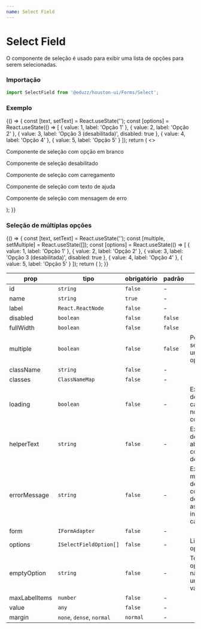 ```yaml
---
name: Select Field
---
```




# Select Field

O componente de seleção é usado para exibir uma lista de opções para serem selecionadas.

### Importação

```js
import SelectField from '@eduzz/houston-ui/Forms/Select';
```

### Exemplo

<Playground>
  {() => {
    const [text, setText] = React.useState('');
    const [options] = React.useState(() => [
      { value: 1, label: 'Opção 1' },
      { value: 2, label: 'Opção 2' },
      { value: 3, label: 'Opção 3 (desabilitada)', disabled: true },
      { value: 4, label: 'Opção 4' },
      { value: 5, label: 'Opção 5' }
    ]);
    return (
      <>
        <p>Componente de seleção com opção em branco</p>
        <SelectField
          label='Componente de seleção'
          emptyOption='Selecione...'
          options={options}
          value={text}
          onChange={setText}
        />
        <p>Componente de seleção desabilitado</p>
        <SelectField label='Componente de seleção' options={options} disabled value={text} onChange={setText} />
        <p>Componente de seleção com carregamento</p>
        <SelectField label='Componente de seleção' options={options} loading value={text} onChange={setText} />
        <p>Componente de seleção com texto de ajuda</p>
        <SelectField
          label='Componente de seleção'
          helperText='Exemplo de texto de ajuda'
          options={options}
          disabled
          value={text}
          onChange={setText}
        />
        <p>Componente de seleção com mensagem de erro</p>
        <SelectField
          label='Componente de seleção'
          errorMessage='Mensagem de erro'
          options={options}
          value={text}
          onChange={setText}
        />
      </>
    );
  }}
</Playground>

### Seleção de múltiplas opções

<Playground>
  {() => {
    const [text, setText] = React.useState('');
    const [multiple, setMultiple] = React.useState([]);
    const [options] = React.useState(() => [
      { value: 1, label: 'Opção 1' },
      { value: 2, label: 'Opção 2' },
      { value: 3, label: 'Opção 3 (desabilitada)', disabled: true },
      { value: 4, label: 'Opção 4' },
      { value: 5, label: 'Opção 5' }
    ]);
    return (
      <SelectField
        label='Componente de seleção'
        multiple
        emptyOption='Limpar'
        options={options}
        value={multiple}
        onChange={setMultiple}
      />
    );
  }}
</Playground>

| prop          | tipo                      | obrigatório | padrão  | descrição                                                                            |
| ------------- | ------------------------- | ----------- | ------- | ------------------------------------------------------------------------------------ |
| id            | `string`                  | `false`     | -       |                                                                                      |
| name          | `string`                  | `true`      | -       |                                                                                      |
| label         | `React.ReactNode`         | `false`     | -       |                                                                                      |
| disabled      | `boolean`                 | `false`     | `false` |                                                                                      |
| fullWidth     | `boolean`                 | `false`     | `false` |                                                                                      |
| multiple      | `boolean`                 | `false`     | `false` | Permite selecionar uma ou mais opções                                                |
| className     | `string`                  | `false`     | -       |                                                                                      |
| classes       | `ClassNameMap`            | `false`     | -       |                                                                                      |
| loading       | `boolean`                 | `false`     | -       | Exibe ícone de carregamento no componente                                            |
| helperText    | `string`                  | `false`     | -       | Exibe texto de ajuda abaixo do componente de seleção                                 |
| errorMessage  | `string`                  | `false`     | -       | Exibe uma mensagem de erro no componente de seleção, assim como indica erro no campo |
| form          | `IFormAdapter`            | `false`     | -       |                                                                                      |
| options       | `ISelectFieldOption[]`    | `false`     | -       | Lista de opções                                                                      |
| emptyOption   | `string`                  | `false`     | -       | Texto de uma opção que não possui um valor válido                                    |
| maxLabelItems | `number`                  | `false`     | -       |                                                                                      |
| value         | `any`                     | `false`     | -       |                                                                                      |
| margin        | `none`, `dense`, `normal` | `normal`    | -       |                                                                                      |
